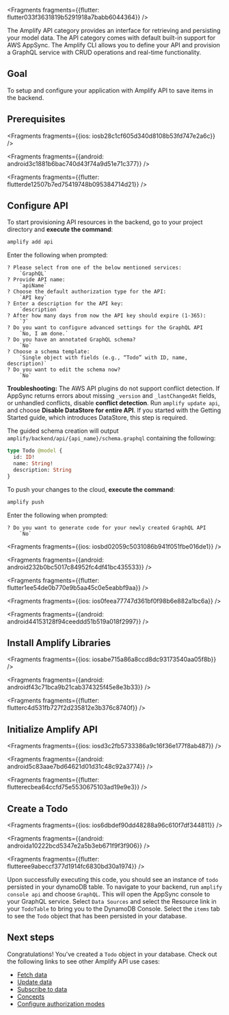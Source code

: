 


<Fragments fragments={{flutter: flutter033f3631819b5291918a7babb6044364}} />

The Amplify API category provides an interface for retrieving and persisting your model data. The API category comes with default built-in support for AWS AppSync. The Amplify CLI allows you to define your API and provision a GraphQL service with CRUD operations and real-time functionality. 

## Goal

To setup and configure your application with Amplify API to save items in the backend.

## Prerequisites




<Fragments fragments={{ios: iosb28c1cf605d340d8108b53fd747e2a6c}} />



<Fragments fragments={{android: android3c1881b6bac740d43f74a9d51e71c377}} />



<Fragments fragments={{flutter: flutterde12507b7ed75419748b095384714d21}} />

## Configure API

To start provisioning API resources in the backend, go to your project directory and **execute the command**:

```bash
amplify add api
```

Enter the following when prompted:
```console
? Please select from one of the below mentioned services: 
    `GraphQL`
? Provide API name: 
    `apiName`
? Choose the default authorization type for the API:
    `API key`
? Enter a description for the API key:
    `description`
? After how many days from now the API key should expire (1-365): 
    `7`
? Do you want to configure advanced settings for the GraphQL API 
    `No, I am done.`
? Do you have an annotated GraphQL schema? 
    `No`
? Choose a schema template:
    `Single object with fields (e.g., “Todo” with ID, name, description)`
? Do you want to edit the schema now? 
    `No`
```

<Callout warning>

**Troubleshooting:** The AWS API plugins do not support conflict detection. If AppSync returns errors about missing `_version` and `_lastChangedAt` fields, or unhandled conflicts, disable **conflict detection**. Run `amplify update api`, and choose **Disable DataStore for entire API**.  If you started with the Getting Started guide, which introduces DataStore, this step is required.

</Callout>

The guided schema creation will output `amplify/backend/api/{api_name}/schema.graphql` containing the following:
```graphql
type Todo @model {
  id: ID!
  name: String!
  description: String
}
```

To push your changes to the cloud, **execute the command**:

```bash
amplify push
```

Enter the following when prompted:
```console
? Do you want to generate code for your newly created GraphQL API 
    `No`
```




<Fragments fragments={{ios: iosbd02059c5031086b941f051fbe016de1}} />



<Fragments fragments={{android: android232b0bc5017c84952fc4df41bc435533}} />



<Fragments fragments={{flutter: flutter1ee54de0b770e9b5aa45c0e5eabbf9aa}} />




<Fragments fragments={{ios: ios0feea77747d361bf0f98b6e882a1bc6a}} />



<Fragments fragments={{android: android44153128f94ceeddd51b519a018f2997}} />

## Install Amplify Libraries




<Fragments fragments={{ios: iosabe715a86a8ccd8dc93173540aa05f8b}} />



<Fragments fragments={{android: androidf43c71bca9b21cab374325f45e8e3b33}} />



<Fragments fragments={{flutter: flutterc4d531fb727f2d235812e3b376c8740f}} />

## Initialize Amplify API




<Fragments fragments={{ios: iosd3c2fb5733386a9c16f36e177f8ab487}} />



<Fragments fragments={{android: android5c83aae7bd64621d01d31c48c92a3774}} />



<Fragments fragments={{flutter: flutterecbea64ccfd75e5530675103ad19e9e3}} />

## Create a Todo




<Fragments fragments={{ios: ios6dbdef90dd48288a96c610f7df344811}} />



<Fragments fragments={{android: androida10222bcd5347e2a5b3eb671f9f3f906}} />



<Fragments fragments={{flutter: flutteree9abeccf377d1914fc6830bd30a1974}} />

Upon successfully executing this code, you should see an instance of `todo` persisted in your dynamoDB table. To navigate to your backend, run `amplify console api` and choose `GraphQL`. This will open the AppSync console to your GraphQL service. Select `Data Sources` and select the Resource link in your `TodoTable` to bring you to the DynamoDB Console. Select the `items` tab to see the `Todo` object that has been persisted in your database.

## Next steps

Congratulations! You've created a `Todo` object in your database. Check out the following links to see other Amplify API use cases:

* [Fetch data](/lib/graphqlapi/query-data)
* [Update data](/lib/graphqlapi/mutate-data)
* [Subscribe to data](/lib/graphqlapi/subscribe-data)
* [Concepts](/lib/graphqlapi/concepts)
* [Configure authorization modes](/lib/graphqlapi/authz)

<!-- TODO: * [Authorizing API calls with Cognito User Pool] -->
